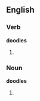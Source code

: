 
== English ==
===Verb===
'''doodles'''
# {{third-person singular of|[[doodle]]}}

===Noun===
'''doodles'''
# {{plural of|[[doodle]]}}